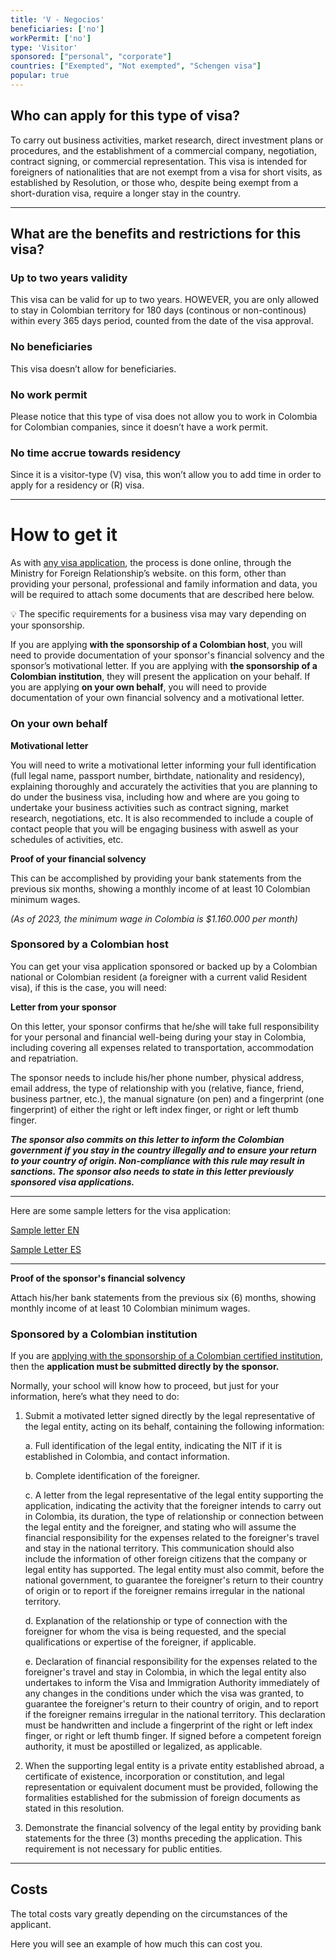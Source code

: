 ```yaml
---
title: 'V - Negocios'
beneficiaries: ['no']
workPermit: ['no']
type: 'Visitor'
sponsored: ["personal", "corporate"]
countries: ["Exempted", "Not exempted", "Schengen visa"]
popular: true
---
```

## Who can apply for this type of visa?

To carry out business activities, market research, direct investment plans or procedures, and the establishment of a commercial company, negotiation, contract signing, or commercial representation. This visa is intended for foreigners of nationalities that are not exempt from a visa for short visits, as established by Resolution, or those who, despite being exempt from a short-duration visa, require a longer stay in the country.

---

## What are the benefits and restrictions for this visa?

### **Up to two years validity**

This visa can be valid for up to two years. HOWEVER, you are only allowed to stay in Colombian territory for 180 days (continous or non-continous) within every 365 days period, counted from the date of the visa approval.

### **No beneficiaries**

This visa doesn’t allow for beneficiaries.

### **No work permit**

Please notice that this type of visa does not allow you to work in Colombia for Colombian companies, since it doesn’t have a work permit.

### **No time accrue towards residency**

Since it is a visitor-type (V) visa, this won’t allow you to add time in order to apply for a residency or (R) visa.

---

# **How to get it**

As with [any visa application](https://www.notion.so/General-visa-application-rules-1dc2c565143e4adb95086f993f184e36?pvs=21), the process is done online, through the Ministry for Foreign Relationship’s website. on this form, other than providing your personal, professional and family information and data, you will be required to attach some documents that are described here below.

<aside>
💡 The specific requirements for a business visa may vary depending on your sponsorship.

</aside>

If you are applying **with the sponsorship of a Colombian host**, you will need to provide documentation of your sponsor's financial solvency and the sponsor’s motivational letter. If you are applying with **the sponsorship of a Colombian institution**, they will present the application on your behalf. If you are applying **on your own behalf**, you will need to provide documentation of your own financial solvency and a motivational letter.

### **On your own behalf**

**Motivational letter**

You will need to write a motivational letter informing your full identification (full legal name, passport number, birthdate, nationality and residency), explaining thoroughly and accurately the activities that you are planning to do under the business visa, including how and where are you going to undertake your business activities such as contract signing, market research, negotiations, etc. It is also recommended to include a couple of contact people that you will be engaging business with aswell as your schedules of activities, etc.

**Proof of your financial solvency**

This can be accomplished by providing your bank statements from the previous six months, showing a monthly income of at least 10 Colombian minimum wages.

*(As of 2023, the minimum wage in Colombia is $1.160.000 per month)*

### Sponsored by a **Colombian host**

You can get your visa application sponsored or backed up by a Colombian national or Colombian resident (a foreigner with a current valid Resident visa), if this is the case, you will need:

**Letter from your sponsor**

On this letter, your sponsor confirms that he/she will take full responsibility for your personal and financial well-being during your stay in Colombia, including covering all expenses related to transportation, accommodation and repatriation.

The sponsor needs to include his/her phone number, physical address, email address, the type of relationship with you (relative, fiance, friend, business partner, etc.), the manual  signature (on pen) and a fingerprint (one fingerprint) of either the right or left index finger, or right or left thumb finger.

***The sponsor also commits on this letter to inform the Colombian government if you stay in the country illegally and to ensure your return to your country of origin. Non-compliance with this rule may result in sanctions.‍ The sponsor also needs to state in this letter previously sponsored visa applications.***

---

Here are some sample letters for the visa application:

[Sample letter EN](https://www.notion.so/Sample-letter-EN-cfb329f0f8c04466bb687e595054a0ec?pvs=21)

[Sample Letter ES](https://www.notion.so/Sample-Letter-ES-938aa54663924d7b8c658be10988625c?pvs=21)

---

**Proof of the sponsor's financial solvency**

Attach his/her bank statements from the previous six (6) months, showing monthly income of at least 10 Colombian minimum wages.

### Sponsored by **a Colombian institution**

If you are [applying with the sponsorship of a Colombian certified institution](https://www.notion.so/Visa-sponsored-by-a-legal-entity-1e1356d1166d48108b2ccce54e28eb1e?pvs=21), then the **application must be submitted directly by the sponsor.**

Normally, your school will know how to proceed, but just for your information, here’s what they need to do:

1. Submit a motivated letter signed directly by the legal representative of the legal entity, acting on its behalf, containing the following information:
    
    a. Full identification of the legal entity, indicating the NIT if it is established in Colombia, and contact information.
    
    b. Complete identification of the foreigner.
    
    c. A letter from the legal representative of the legal entity supporting the application, indicating the activity that the foreigner intends to carry out in Colombia, its duration, the type of relationship or connection between the legal entity and the foreigner, and stating who will assume the financial responsibility for the expenses related to the foreigner's travel and stay in the national territory. This communication should also include the information of other foreign citizens that the company or legal entity has supported. The legal entity must also commit, before the national government, to guarantee the foreigner's return to their country of origin or to report if the foreigner remains irregular in the national territory.
    
    d. Explanation of the relationship or type of connection with the foreigner for whom the visa is being requested, and the special qualifications or expertise of the foreigner, if applicable.
    
    e. Declaration of financial responsibility for the expenses related to the foreigner's travel and stay in Colombia, in which the legal entity also undertakes to inform the Visa and Immigration Authority immediately of any changes in the conditions under which the visa was granted, to guarantee the foreigner's return to their country of origin, and to report if the foreigner remains irregular in the national territory. This declaration must be handwritten and include a fingerprint of the right or left index finger, or right or left thumb finger. If signed before a competent foreign authority, it must be apostilled or legalized, as applicable.
    
2. When the supporting legal entity is a private entity established abroad, a certificate of existence, incorporation or constitution, and legal representation or equivalent document must be provided, following the formalities established for the submission of foreign documents as stated in this resolution.
3. Demonstrate the financial solvency of the legal entity by providing bank statements for the three (3) months preceding the application. This requirement is not necessary for public entities.

---

## Costs

The total costs vary greatly depending on the circumstances of the applicant. 

Here you will see an example of how much this can cost you.
